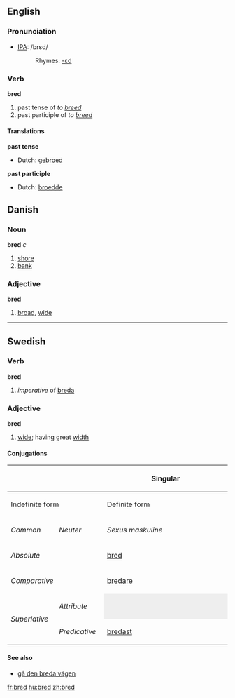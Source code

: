 ==English==
=== Pronunciation ===
*[[w:IPA|IPA]]: /brεd/
*:Rhymes: [[Rhymes:English:-ɛd|-ɛd]]

=== Verb ===
'''bred'''
# past tense of ''to [[breed]]''
# past participle of ''to [[breed]]''

==== Translations ====
'''past tense'''
{{top}}
*Dutch: [[gebroed]]
{{bottom}}
'''past participle'''
{{top}}
*Dutch: [[broedde]]
{{bottom}}

==Danish==
===Noun===
'''bred''' ''c''

# [[shore]]
# [[bank]]

===Adjective===
'''bred'''

# [[broad]], [[wide]]

----

==Swedish==
===Verb===
'''bred'''

#''imperative'' of [[breda]]

===Adjective===
'''bred'''

#[[wide]]; having great [[width]]

====Conjugations====
{| border=1 cellspacing=0 
|- bgcolor="#FFFFF0" align=center
! rowspan=3 colspan=2 |
! colspan=4 width=400 | Singular
! rowspan=3 width=100 | Plural
|- bgcolor="#FFFFF0" align=center
! colspan=2 width=200 | Indefinite form
! colspan=2 width=200 | Definite form
|- bgcolor="#FFFFF0" align=center
| width=100 | ''Common''
| width=100 | ''Neuter''
| width=100 | ''Sexus maskuline''
| width=100 | ''Other sexus''
|- align=center
| bgcolor="#FFFFF0" colspan=2 width=120 | ''Absolute''
| [[bred]]
| [[brett]]
| [[brede]]
| [[breda]]
| [[breda]]
|- align=center
| bgcolor="#FFFFF0" colspan=2 | ''Comparative''
| colspan=7 | [[bredare]]
|- align=center
| bgcolor="#FFFFF0" rowspan=2 width=60 | ''Superlative''
| bgcolor="#FFFFF0" width=60 | ''Attribute''
| colspan=2 style="background:#eeeeee" |  
| [[bredaste]]
| [[bredaste]]
| [[bredaste]]
|- align=center 
| bgcolor="#FFFFF0" width=60 | ''Predicative''
| colspan=5 | [[bredast]]
|}


====See also====
*[[gå den breda vägen]]

[[fr:bred]]
[[hu:bred]]
[[zh:bred]]